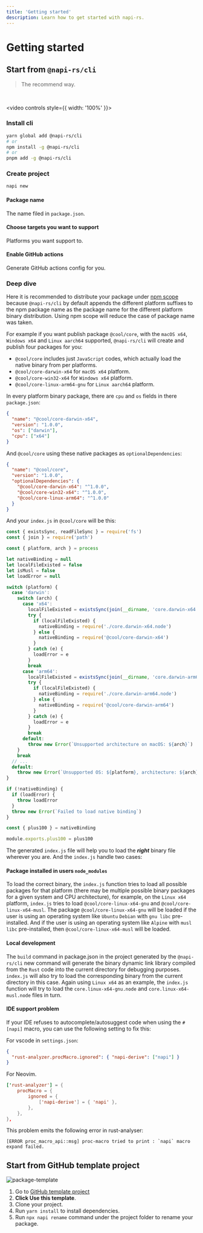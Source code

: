 ```yaml
---
title: 'Getting started'
description: Learn how to get started with napi-rs.
---
```


# Getting started


## Start from `@napi-rs/cli`

> The recommend way.

<br />

<video controls style={{ width: '100%' }}>
  <source src={Video} type="video/mp4" />
  <track kind="captions" srcLang="en" />
</video>

### Install cli

```bash
yarn global add @napi-rs/cli
# or
npm install -g @napi-rs/cli
# or
pnpm add -g @napi-rs/cli
```

### Create project

```bash
napi new
```

#### Package name

The name filed in `package.json`.

#### Choose targets you want to support

Platforms you want support to.

#### Enable GitHub actions

Generate GitHub actions config for you.

### Deep dive

Here it is recommended to distribute your package under [npm scope](https://docs.npmjs.com/creating-and-publishing-scoped-public-packages/) because `@napi-rs/cli` by default appends the different platform suffixes to the npm package name as the package name for the different platform binary distribution. Using npm scope will reduce the case of package name was taken.

For example if you want publish package `@cool/core`, with the `macOS x64`, `Windows x64` and `Linux aarch64` supported, `@napi-rs/cli` will create and publish four packages for you:

- `@cool/core` includes just `JavaScript` codes, which actually load the native binary from per platforms.
- `@cool/core-darwin-x64` for `macOS x64` platform.
- `@cool/core-win32-x64` for `Windows x64` platform.
- `@cool/core-linux-arm64-gnu` for `Linux aarch64` platform.

In every platform binary package, there are `cpu` and `os` fields in there `package.json`:

```json filename="package.json"
{
  "name": "@cool/core-darwin-x64",
  "version": "1.0.0",
  "os": ["darwin"],
  "cpu": ["x64"]
}
```

And `@cool/core` using these native packages as `optionalDependencies`:

```json filename="package.json"
{
  "name": "@cool/core",
  "version": "1.0.0",
  "optionalDependencies": {
    "@cool/core-darwin-x64": "^1.0.0",
    "@cool/core-win32-x64": "^1.0.0",
    "@cool/core-linux-arm64": "^1.0.0"
  }
}
```

And your `index.js` in `@cool/core` will be this:

```js filename="index.js"
const { existsSync, readFileSync } = require('fs')
const { join } = require('path')

const { platform, arch } = process

let nativeBinding = null
let localFileExisted = false
let isMusl = false
let loadError = null

switch (platform) {
  case 'darwin':
    switch (arch) {
      case 'x64':
        localFileExisted = existsSync(join(__dirname, 'core.darwin-x64.node'))
        try {
          if (localFileExisted) {
            nativeBinding = require('./core.darwin-x64.node')
          } else {
            nativeBinding = require('@cool/core-darwin-x64')
          }
        } catch (e) {
          loadError = e
        }
        break
      case 'arm64':
        localFileExisted = existsSync(join(__dirname, 'core.darwin-arm64.node'))
        try {
          if (localFileExisted) {
            nativeBinding = require('./core.darwin-arm64.node')
          } else {
            nativeBinding = require('@cool/core-darwin-arm64')
          }
        } catch (e) {
          loadError = e
        }
        break
      default:
        throw new Error(`Unsupported architecture on macOS: ${arch}`)
    }
    break
  // ...
  default:
    throw new Error(`Unsupported OS: ${platform}, architecture: ${arch}`)
}

if (!nativeBinding) {
  if (loadError) {
    throw loadError
  }
  throw new Error(`Failed to load native binding`)
}

const { plus100 } = nativeBinding

module.exports.plus100 = plus100
```

The generated `index.js` file will help you to load the **_right_** binary file wherever you are. And the `index.js` handle two cases:

#### Package installed in users `node_modules`

To load the correct binary, the `index.js` function tries to load all possible packages for that platform (there may be multiple possible binary packages for a given system and CPU architecture), for example, on the `Linux x64` platform, `index.js` tries to load `@cool/core-linux-x64-gnu` and `@cool/core-linux-x64-musl`. The package `@cool/core-linux-x64-gnu` will be loaded if the user is using an operating system like `Ubuntu` `Debian` with `gnu libc` pre-installed. And if the user is using an operating system like `Alpine` with `musl libc` pre-installed, then `@cool/core-linux-x64-musl` will be loaded.

#### Local development

The `build` command in package.json in the project generated by the `@napi-rs/cli` new command will generate the binary dynamic link library compiled from the `Rust` code into the current directory for debugging purposes. `index.js` will also try to load the corresponding binary from the current directory in this case. Again using `Linux x64` as an example, the `index.js` function will try to load the `core.linux-x64-gnu.node` and `core.linux-x64-musl.node` files in turn.

#### IDE support problem

If your IDE refuses to autocomplete/autosuggest code when using the `#[napi]` macro, you can use the following setting to fix this:

For vscode in `settings.json`:

```json
{
  "rust-analyzer.procMacro.ignored": { "napi-derive": ["napi"] }
}
```

For Neovim.

```toml
['rust-analyzer'] = {
    procMacro = {
        ignored = {
            ['napi-derive'] = { 'napi' },
        },
    },
},
```

This problem emits the following error in rust-analyser:

```
[ERROR proc_macro_api::msg] proc-macro tried to print : `napi` macro expand failed.
```

## Start from **GitHub template project**

![package-template](./package-template.png)

1. Go to [GitHub template project](https://github.com/napi-rs/package-template)
2. **Click Use this template**.
3. Clone your project.
4. Run `yarn install` to install dependencies.
5. Run `npx napi rename` command under the project folder to rename your package.

